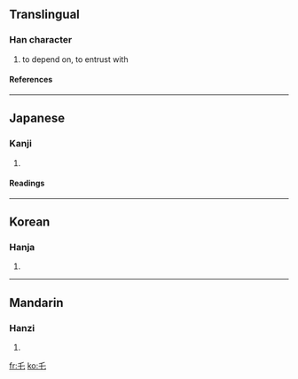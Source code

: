 {{see|虐}}<!-- may be replaced by zh-forms -->

==Translingual==
===Han character===
{{Han char|rn=4|rad=丿|as=02|sn=3|four=2071<sub>4</sub>|canj=竹心 (HP)}}
# to depend on, to entrust with
====References====
{{Han ref|kx=0082.020|dkj=00120|dj=0165.080|hdz=10032.010|uh=4E47|ud=20039|bh=C947|bd=51527}}
----
==Japanese==
===Kanji===
{{ja-kanji|grade=|rs=丿02}}
# {{defn|Japanese}}
====Readings====
{{ja-readings|on=[[たく]] (taku), [[ちゃく]] (chaku)|kun=}}
----
==Korean==
===Hanja===
{{ko-hanja|hangeul=적|rv=jeok|mr=chŏk}}
# {{defn|Korean}}
----
==Mandarin==
===Hanzi===
{{cmn-hanzi|pin=[[zhé]] ([[zhe2]])|wg=che<sup>2</sup>}}
# {{defn|Mandarin}}

[[fr:乇]]
[[ko:乇]]